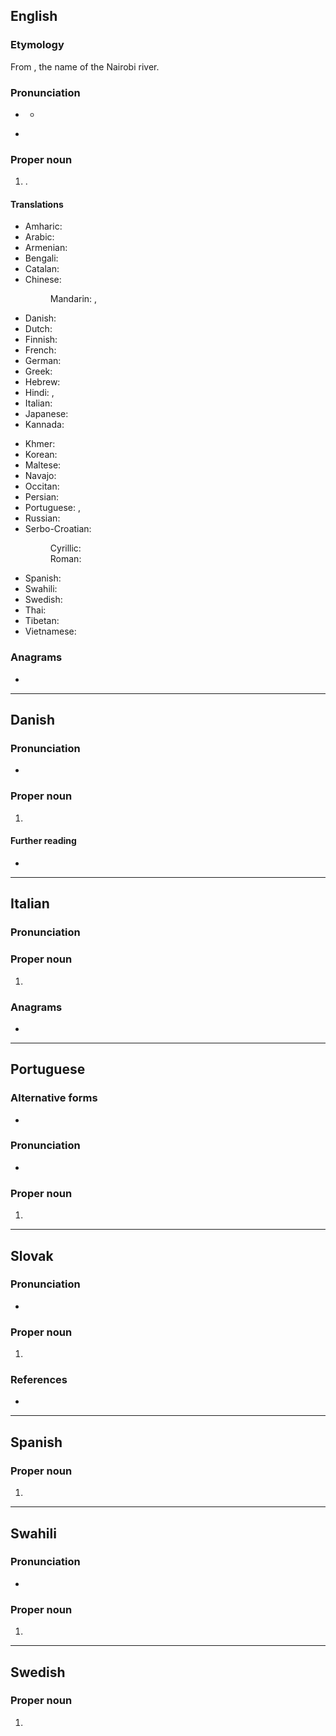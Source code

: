 {{also|Nairóbi}}
==English==
{{wikipedia}}

===Etymology===
From {{bor|en|mas||enkare nyrobi|cold water, cold river}}, the name of the Nairobi river.

===Pronunciation===
* {{a|UK}} {{IPA|en|/naɪˈɹəʊbi/}}
** {{audio|en|LL-Q1860 (eng)-Vealhurl-Nairobi.wav|Audio (UK)}}
* {{a|US}} {{IPA|en|/naɪˈɹoʊbi/}}

===Proper noun===
{{en-proper noun}}

# {{place|en|capital city|c/Kenya}}.

====Translations====
{{trans-top|capital of Kenya}}
* Amharic: {{t|am|ናይሮቢ}}
* Arabic: {{t|ar|نَيْرُوبِي|f}}
* Armenian: {{t|hy|Նայրոբի}}
* Bengali: {{t|bn|নাইরোবি}}
* Catalan: {{t|ca|Nairobi}}
* Chinese:
*: Mandarin: {{t+|cmn|內羅畢}}, {{t+|cmn|内罗毕|tr=Nèiluóbì}}
* Danish: {{t|da|Nairobi}}
* Dutch: {{t+|nl|Nairobi|n}}
* Finnish: {{t+|fi|Nairobi}}
* French: {{t+|fr|Nairobi}}
* German: {{t+|de|Nairobi|n}}
* Greek: {{t+|el|Ναϊρόμπι}}
* Hebrew: {{t|he|ניירובי|f|alt=ניירובי \ נַיְרוֹבִּי|tr=nairobi}}
* Hindi: {{t|hi|नायरोबी}}, {{t|hi|नाइरोबी}}
* Italian: {{t+|it|Nairobi|f}}
* Japanese: {{t|ja|ナイロビ|tr=Nairobi}}
* Kannada: {{t|kn|ನೈರೋಬಿ}}
{{trans-mid}}
* Khmer: {{t+|km|ណៃរ៉ូប៊ី}}
* Korean: {{t+|ko|^나이로비}}
* Maltese: {{t|mt|Najrobi}}
* Navajo: {{t|nv|Naiwóobii}}
* Occitan: {{t+|oc|Nairòbi}}
* Persian: {{t|fa|نایروبی|tr=nâyrubi}}
* Portuguese: {{t+|pt|Nairóbi|f}}, {{t|pt|Nairobi|f}}
* Russian: {{t+|ru|Найро́би|m}}
* Serbo-Croatian:
*: Cyrillic: {{t|sh|Најроби|m}}
*: Roman: {{t|sh|Najrobi|m}}
* Spanish: {{t+|es|Nairobi|m}}
* Swahili: {{t|sw|Nairobi}}
* Swedish: {{t+|sv|Nairobi|n}}
* Thai: {{t|th|ไนโรบี}}
* Tibetan: {{t|bo|ནའི་རོ་བི།}}
* Vietnamese: {{t|vi|Nai-rô-bi}}
{{trans-bottom}}

===Anagrams===
* {{anagrams|en|a=abiinor|robinia}}

----

==Danish==

===Pronunciation===
* {{IPA|da|/najroːbi/|[najˈʁoːb̥i]}}

===Proper noun===
{{head|da|proper noun}}

# {{place|da|capital city|c/Kenya|t1=Nairobi}}

====Further reading====
* {{pedialite|lang=da}}

----

==Italian==
{{wikipedia|lang=it}}

===Pronunciation===
{{it-pr|Nairòbi}}

===Proper noun===
{{it-proper noun|f}}

# {{place|it|capital city|c/Kenya|t1=Nairobi}}

===Anagrams===
* {{anagrams|it|a=abiinor|barioni|binario|brionia}}

----

==Portuguese==

===Alternative forms===
* {{l|pt|Nairóbi}}

===Pronunciation===
* {{a|Brazil}} {{IPA|pt|/naj.ˈɾɔ.bi/}}

===Proper noun===
{{pt-proper noun|f}}

# {{place|pt|capital city|c/Kenya|t1=Nairobi}}

----

==Slovak==
{{wp|lang=sk}}

===Pronunciation===
* {{sk-IPA|najrobi}}

===Proper noun===
{{sk-proper noun|n}}

# {{place|sk|capital|c/Kenya|t=Nairobi}}

===References===
* {{R:SDK}}

----

==Spanish==

===Proper noun===
{{es-proper noun}}

# {{place|es|capital city|c/Kenya|t1=Nairobi}}

----

==Swahili==
{{wikipedia|lang=sw}}

===Pronunciation===
* {{audio|sw|Sw-ke-Nairobi.flac|Audio (Kenya)}}

===Proper noun===
{{head|sw|proper noun}}

# {{place|sw|capital city|c/Kenya|t1=Nairobi}}

----

==Swedish==
{{wikipedia|lang=sv}}

===Proper noun===
{{sv-proper noun|n}}
# {{place|sv|capital city|c/Kenya|t1=Nairobi}}